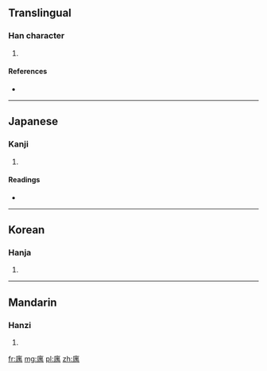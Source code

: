 {{also|寓}}
==Translingual==

===Han character===
{{Han char|rn=53|rad=广|as=09|sn=12|four=|canj=戈田中月 (IWLB)}}

# {{defn|Han|sort=广09}}

====References====
* {{Han ref|kx=0348.110|dkj=09395|dj=0659.020|hdz=20893.040|uh=5EBD|ud=24253}}

----

==Japanese==

===Kanji===
{{ja-kanji|grade=|rs=广09}}

# {{defn|Japanese|sort=广09}}

====Readings====
* {{ja-readings|on=[[どう]] (dō)|kun=[[よる]] (yoru), [[よせる]] (yoseru)}}

----

==Korean==

===Hanja===
{{ko-hanja|hangeul=유|rv=yu|mr=yu}}

# {{defn|Korean|sort=广09}}

----

==Mandarin==

===Hanzi===
{{cmn-hanzi|pin=[[yù]] ([[yu4]])|wg=[[yü]]<sup>4</sup>}}

# {{defn|Mandarin|sort=广09}}

[[fr:庽]]
[[mg:庽]]
[[pl:庽]]
[[zh:庽]]